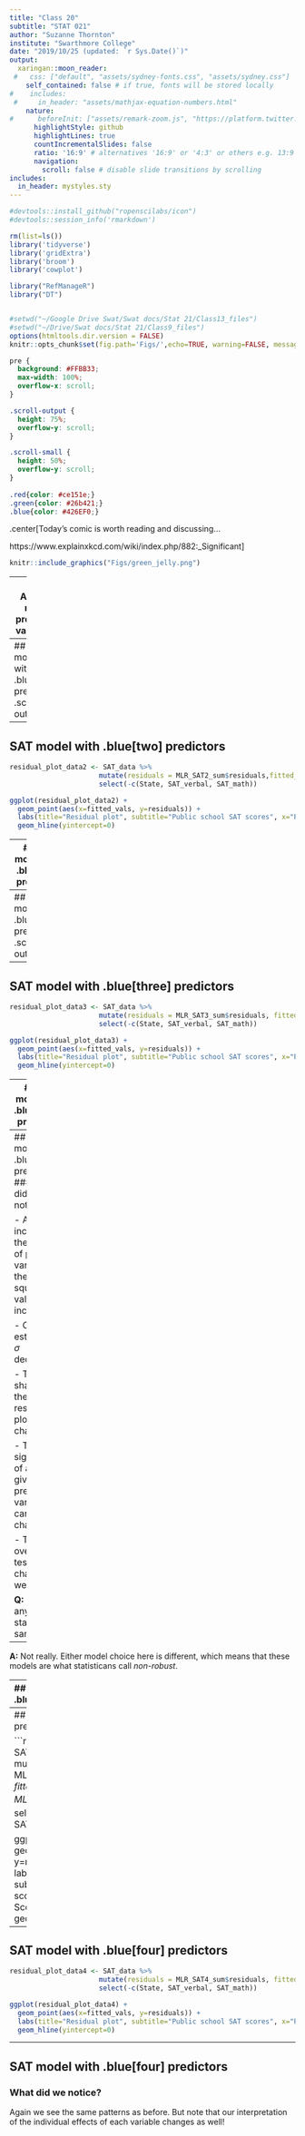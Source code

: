 ```yaml
---
title: "Class 20"
subtitle: "STAT 021"
author: "Suzanne Thornton"
institute: "Swarthmore College"
date: "2019/10/25 (updated: `r Sys.Date()`)"
output:
  xaringan::moon_reader:
 #   css: ["default", "assets/sydney-fonts.css", "assets/sydney.css"]
    self_contained: false # if true, fonts will be stored locally
#    includes:
 #     in_header: "assets/mathjax-equation-numbers.html"
    nature:
#      beforeInit: ["assets/remark-zoom.js", "https://platform.twitter.com/widgets.js"]
      highlightStyle: github
      highlightLines: true
      countIncrementalSlides: false
      ratio: '16:9' # alternatives '16:9' or '4:3' or others e.g. 13:9
      navigation:
        scroll: false # disable slide transitions by scrolling
includes:
  in_header: mystyles.sty
---
```


```r
#devtools::install_github("ropenscilabs/icon")
#devtools::session_info('rmarkdown')

rm(list=ls())
library('tidyverse')
library('gridExtra')
library('broom')
library('cowplot')

library("RefManageR")
library("DT")


#setwd("~/Google Drive Swat/Swat docs/Stat 21/Class13_files")
#setwd("~/Drive/Swat docs/Stat 21/Class9_files")
options(htmltools.dir.version = FALSE)
knitr::opts_chunk$set(fig.path='Figs/',echo=TRUE, warning=FALSE, message=FALSE)

```

```css
pre {
  background: #FFBB33;
  max-width: 100%;
  overflow-x: scroll;
}

.scroll-output {
  height: 75%;
  overflow-y: scroll;
}

.scroll-small {
  height: 50%;
  overflow-y: scroll;
}
   
.red{color: #ce151e;}
.green{color: #26b421;}
.blue{color: #426EF0;}
```


.center[Today's comic is worth reading and discussing...

https://www.explainxkcd.com/wiki/index.php/882:_Significant]

```r
knitr::include_graphics("Figs/green_jelly.png")
```
---
## Adding more predictor variables 


```r
SAT_data <- read_table2("sat.dat.clean.txt", 
                        col_names = c("State", "PerPupilSpending", "StuTeachRatio", "Salary", "PropnStu", "SAT_verbal", "SAT_math", "SAT_tot"), cols(col_character(), col_double(), col_double(), col_double(), col_double(), col_double(), col_double(), col_double()))
head(SAT_data)  ##note: please dont print out entire data sets in your HW solutions! 
```


---
## SAT model with .blue[two] predictors
.scroll-output[
```r
MLR_SAT2 <- lm(SAT_tot ~ PerPupilSpending + 
                         StuTeachRatio, data = SAT_data)
MLR_SAT2_sum <- summary(MLR_SAT2)
MLR_SAT2_sum
```
]
---
## SAT model with .blue[two] predictors

```r
residual_plot_data2 <- SAT_data %>% 
                      mutate(residuals = MLR_SAT2_sum$residuals,fitted_vals = MLR_SAT2$fitted.values) %>%
                      select(-c(State, SAT_verbal, SAT_math))

ggplot(residual_plot_data2) +
  geom_point(aes(x=fitted_vals, y=residuals)) + 
  labs(title="Residual plot", subtitle="Public school SAT scores", x="Predicted SAT Scores", y="Residuals") + 
  geom_hline(yintercept=0)
```
---
## SAT model with .blue[two] predictors

```r
residual_plot_data2 <- SAT_data %>% 
                      mutate(residuals = MLR_SAT2_sum$residuals,fitted_vals = MLR_SAT2$fitted.values) %>%
                      select(-c(State, SAT_verbal, SAT_math))

ggplot(residual_plot_data2) +
  geom_point(aes(x=fitted_vals, y=residuals)) + 
  labs(title="Residual plot", subtitle="Public school SAT scores", x="Predicted SAT Scores", y="Residuals") + 
  geom_hline(yintercept=0)
```

---
## SAT model with .blue[three] predictors
.scroll-output[
```r
MLR_SAT3 <- lm(SAT_tot ~ PerPupilSpending +
                         StuTeachRatio + 
                         Salary, data = SAT_data)
MLR_SAT3_sum <- summary(MLR_SAT3)
MLR_SAT3_sum
```
]
---
## SAT model with .blue[three] predictors

```r
residual_plot_data3 <- SAT_data %>% 
                      mutate(residuals = MLR_SAT3_sum$residuals, fitted_vals = MLR_SAT3$fitted.values) %>%
                      select(-c(State, SAT_verbal, SAT_math))

ggplot(residual_plot_data3) +
  geom_point(aes(x=fitted_vals, y=residuals)) + 
  labs(title="Residual plot", subtitle="Public school SAT scores", x="Predicted SAT Scores", y="Residuals") + 
  geom_hline(yintercept=0)
```
---
## SAT model with .blue[three] predictors

```r
residual_plot_data3 <- SAT_data %>% 
                      mutate(residuals = MLR_SAT3_sum$residuals, fitted_vals = MLR_SAT3$fitted.values) %>%
                      select(-c(State, SAT_verbal, SAT_math))

ggplot(residual_plot_data3) +
  geom_point(aes(x=fitted_vals, y=residuals)) + 
  labs(title="Residual plot", subtitle="Public school SAT scores", x="Predicted SAT Scores", y="Residuals") + 
  geom_hline(yintercept=0)
```
---
## SAT model with .blue[three] predictors
### What did we notice? 

- As we increase the number of predictor variables, the R-squared value increases;

- Our estimate for $\sigma$ decreases; 

- The shape of the residuals plot changes;

- The significance of any given predictor variable can change;

- The overall F test changes as well. 


**Q:** Did anything stay the same? 
  

--
**A:** Not really. Either model choice here is different, which means that these models are what statisticans call *non-robust*.


---
## SAT model with .blue[four] predictors

.scroll-output[ 
```r
MLR_SAT4 <- lm(SAT_tot ~ PerPupilSpending +
                         StuTeachRatio + 
                         Salary + 
                         PropnStu, data = SAT_data)
MLR_SAT4_sum <- summary(MLR_SAT4)
MLR_SAT4_sum
```
]
---
## SAT model with .blue[four] predictors

```r
residual_plot_data4 <- SAT_data %>% 
                      mutate(residuals = MLR_SAT4_sum$residuals, fitted_vals = MLR_SAT4$fitted.values) %>%
                      select(-c(State, SAT_verbal, SAT_math))

ggplot(residual_plot_data4) +
  geom_point(aes(x=fitted_vals, y=residuals)) + 
  labs(title="Residual plot", subtitle="Public school SAT scores", x="Predicted SAT Scores", y="Residuals") + 
  geom_hline(yintercept=0)
```
---
## SAT model with .blue[four] predictors

```r
residual_plot_data4 <- SAT_data %>% 
                      mutate(residuals = MLR_SAT4_sum$residuals, fitted_vals = MLR_SAT4$fitted.values) %>%
                      select(-c(State, SAT_verbal, SAT_math))

ggplot(residual_plot_data4) +
  geom_point(aes(x=fitted_vals, y=residuals)) + 
  labs(title="Residual plot", subtitle="Public school SAT scores", x="Predicted SAT Scores", y="Residuals") + 
  geom_hline(yintercept=0)
```

---
## SAT model with .blue[four] predictors
### What did we notice? 

Again we see the same patterns as before. But note that our interpretation of the individual effects of each variable changes as well! 


